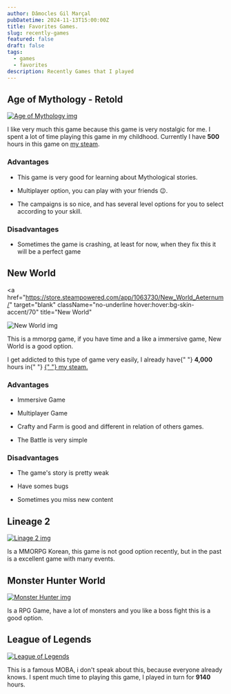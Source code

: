 ```yaml
---
author: Dâmocles Gil Marçal
pubDatetime: 2024-11-13T15:00:00Z
title: Favorites Games.
slug: recently-games
featured: false
draft: false
tags:
  - games
  - favorites
description: Recently Games that I played
---
```


<div className="">
  <h2>Age of Mythology - Retold</h2>
  <a
    href="https://store.steampowered.com/app/1934680/Age_of_Mythology_Retold/"
    target="blank"
    className="no-underline hover:hover:bg-skin-accent/70"
    title="Age of Mythology"
  >
    <img
      className="m-auto block w-full"
      src="https://assets.xboxservices.com/assets/bc/47/bc474335-7a87-4591-809d-624c55ee027e.jpg?n=9929222222_GLP-Page-Hero-1084_1920x1080.jpg"
      alt="Age of Mythology img"
    />
  </a>
  <p>
    I like very much this game because this game is very nostalgic for me. I
    spent a lot of time playing this game in my childhood.
    Currently I have <strong>500</strong> hours in this game on  <a href="https://steamcommunity.com/id/damoclesgil/" target="_blank">my steam</a>.
  </p>

  <h3>Advantages</h3>
<ul>
  <li>
    <p>This game is very good for learning about Mythological stories.</p>
  </li>

  <li>
    <p>Multiplayer option, you can play with your friends 😉.</p>
  </li>
  <li>
    <p>The campaigns is so nice, and has several level options for you to select according to your skill. </p>
  </li>
</ul>
  
  <h3>Disadvantages</h3>
<ul>
  <li>
    <p>Sometimes the game is crashing, at least for now, when they fix this it will be a perfect game</p>
  </li>
</ul>

<h2>New World</h2>

<a
  href="https://store.steampowered.com/app/1063730/New_World_Aeternum/"
  target="blank"
  className="no-underline hover:hover:bg-skin-accent/70"
  title="New World"
>
  <img
    className="m-auto block w-full"
    src="https://www.svg.com/img/gallery/dumb-things-everyone-ignores-about-new-world/intro-1639420161.webp"
    alt="New World img"
  />
</a>
<p>
  This is a mmorpg game, if you have time and a like a immersive game, New World
  is a good option.
</p>

<p>
  I get addicted to this type of game very easily, I already have{" "}
  <strong>4,000</strong> hours in{" "}
  <a href="https://steamcommunity.com/id/damoclesgil/" target="_blank">
    {" "}
    my steam.
  </a>
</p>

<h3>Advantages</h3>
<ul>
  <li>
    <p>Immersive Game</p>
  </li>
  <li>
    <p>Multiplayer Game</p>
  </li>
  <li>
    <p>Crafty and Farm is good and different in relation of others games.</p>
  </li>
  <li>
    <p>The Battle is very simple</p>
  </li>
</ul>
<h3>Disadvantages</h3>
<ul>
  <li>
    <p>The game's story is pretty weak</p>
  </li>
  <li>
    <p>Have somes bugs</p>
  </li>
  <li>
    <p>Sometimes you miss new content</p>
  </li>
</ul>

<h2>Lineage 2</h2>
<a
  href="https://google.com/"
  target="blank"
  className="no-underline hover:hover:bg-skin-accent/70"
  title="Linage 2"
>
  <img
    className="m-auto block w-full"
    src="https://sm.ign.com/ign_br/screenshot/default/cover-l2essence-1920x1080_bn75.jpg"
    alt="Linage 2 img"
  />
</a>
<p>
  Is a MMORPG Korean, this game is not good option recently, but in the past is
  a excellent game with many events.
</p>

<h2>Monster Hunter World</h2>
<a
  href="https://google.com/"
  target="blank"
  className="no-underline hover:hover:bg-skin-accent/70"
  title="Monster Hunter"
>
  <img
    className="m-auto block w-full"
    src="https://media.gq.com/photos/5a6f97c2cbcadf1e4e15c497/master/pass/monster-hunter-gq.jpg"
    alt="Monster Hunter img"
  />
</a>
<p>
  Is a RPG Game, have a lot of monsters and you like a boss fight this is a good
  option.
</p>

<h2>League of Legends</h2>
 <a
    href="https://google.com/"
    target="blank"
    className="no-underline hover:hover:bg-skin-accent/70"
    title="New World"
  >
    <img
      className="m-auto block w-full  object-contain"
      src="https://s2-ge.glbimg.com/FKUe6SrgjSlshS7Jk25FNsk2AZg=/1200x/smart/filters:cover():strip_icc()/i.s3.glbimg.com/v1/AUTH_bc8228b6673f488aa253bbcb03c80ec5/internal_photos/bs/2021/6/Q/Fq6AMUTJKxZA7SVgIJBA/league-of-legends.jpg"
      alt="League of Legends"
    />
  </a>
  <p>This is a famous MOBA, i don't speak about this, because everyone already knows. I spent much time to playing this game, I played in turn for <strong>9140</strong> hours.</p>
</div>
